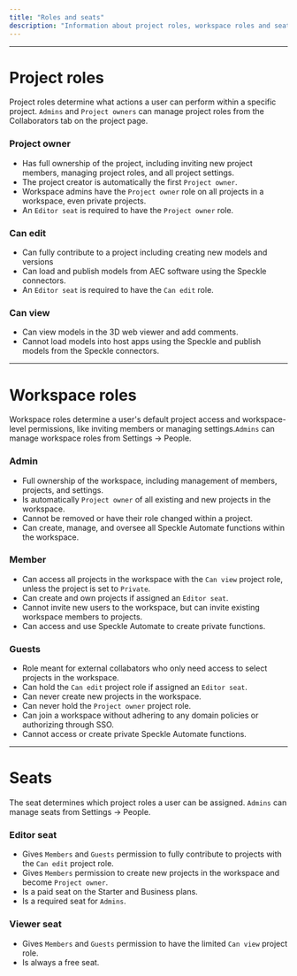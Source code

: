 ```yaml
---
title: "Roles and seats"
description: "Information about project roles, workspace roles and seats"
---
```


---

# Project roles

Project roles determine what actions a user can perform within a specific project. `Admins` and `Project owners` can manage project roles from the Collaborators tab on the project page.

### Project owner

- Has full ownership of the project, including inviting new project members, managing project roles, and all project settings.
- The project creator is automatically the first `Project owner`.
- Workspace admins have the `Project owner` role on all projects in a workspace, even private projects.
- An `Editor seat` is required to have the `Project owner` role.

### Can edit

- Can fully contribute to a project including creating new models and versions
- Can load and publish models from AEC software using the Speckle connectors.
- An `Editor seat` is required to have the `Can edit` role.

### Can view

- Can view models in the 3D web viewer and add comments.
- Cannot load models into host apps using the Speckle and publish models from the Speckle connectors.

---

# Workspace roles

Workspace roles determine a user's default project access and workspace-level permissions, like inviting members or managing settings.`Admins` can manage workspace roles from Settings -\> People.

### Admin

- Full ownership of the workspace, including management of members, projects, and settings.
- Is automatically `Project owner` of all existing and new projects in the workspace.
- Cannot be removed or have their role changed within a project.
- Can create, manage, and oversee all Speckle Automate functions within the workspace.

### Member

- Can access all projects in the workspace with the `Can view` project role, unless the project is set to `Private`.
- Can create and own projects if assigned an `Editor seat`.
- Cannot invite new users to the workspace, but can invite existing workspace members to projects.
- Can access and use Speckle Automate to create private functions.

### Guests

- Role meant for external collabators who only need access to select projects in the workspace.
- Can hold the `Can edit` project role if assigned an `Editor seat`.
- Can never create new projects in the workspace.
- Can never hold the `Project owner` project role.
- Can join a workspace without adhering to any domain policies or authorizing through SSO.
- Cannot access or create private Speckle Automate functions.

---

# Seats

The seat determines which project roles a user can be assigned. `Admins` can manage seats from Settings -\> People.

### Editor seat

- Gives `Members` and `Guests` permission to fully contribute to projects with the `Can edit` project role.
- Gives `Members` permission to create new projects in the workspace and become `Project owner`.
- Is a paid seat on the Starter and Business plans.
- Is a required seat for `Admins`.

### Viewer seat

- Gives `Members` and `Guests` permission to have the limited `Can view` project role.
- Is always a free seat.